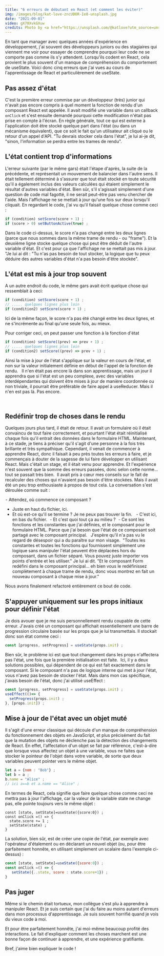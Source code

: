 ```yaml
---
title: "6 erreurs de débutant en React (et comment les éviter)"
img: /images/blog/kat-love-zncUDOR-Ie8-unsplash.jpg
date: "2021-09-01"
video: gX70XvkGXuw
credits: Photo by <a href="https://unsplash.com/@katlove?utm_source=unsplash&utm_medium=referral&utm_content=creditCopyText">Kat Love</a> on <a href="https://unsplash.com/s/photos/despair?utm_source=unsplash&utm_medium=referral&utm_content=creditCopyText">Unsplash</a>
---
```

 En tant que manager avec quelques années d'expérience en développement, j'ai souvent des développeurs juniors ou des stagiaires qui viennent me voir pour essayer de comprendre pourquoi leur code ne se comporte pas comme ils s'y attendent. Lorsqu'ils codent en React, cela provient le plus souvent d'un manque de compréhension du comportement de useState. Voici donc cinq erreurs que j'ai vues au cours de l'apprentissage de React et particulièrement de useState.
 
## Pas assez d'état
C'est la première erreur commise par un développeur (très) junior qui n'avait pas encore compris à quel moment la  fonction de rendu d'un composant React est appelée. Il avait modifié une variable dans un callback `onClick` et s'est ensuite demandé pourquoi cette modification n'était pas prise en compte à l'écran. En règle générale, tout ce qui est externe à l'application doit être stocké quelque part dans l'état (ou dans un mécanisme équivalent), que ce soit le fait qu'un utilisateur ait cliqué ou le retour d'un appel d'API. "Tu devrais stocker cela dans l'état", je lui ai-je dit, "sinon, l'information se perdra entre les trames de rendu". 

## L'état contient trop d'informations
L'erreur suivante (par le même gars) était l'étape d'après, la suite de la précédente, et représentait un mouvement de balancier dans l'autre sens. Il était tellement déterminé à s'assurer que tout était stocké en toute sécurité qu'il a également inclus des valeurs calculées qui étaient simplement le résultat d'autres variables d'état. Bien sûr, s'il s'agissait simplement d'une question de code mal fagotté, il ne serait peut-être pas venu chercher de l'aide. Mais l'affichage ne se mettait à jour qu'une fois sur deux lorsqu'il cliquait. En regardant le code, j'ai vu qu'il faisait quelque chose comme ceci : 
```js
if (condition) setScore(score + 1) ;
if (score > 0) setButtonActive(true) ;
```
Dans le code ci-dessus, le score n'a pas changé entre les deux lignes (parce que nous sommes dans la même trame de rendu - ou "frame"). Et la deuxième ligne stocke quelque chose qui peut être déduit de l'autre variable d'état. Et c'est pour ça que l'affichage ne se mettait pas mis à jour. "Je lui ai dit : "Tu n'as pas besoin de tout stocker, la logique que tu peux déduire des autres variables d'état n'a pas besoin d'être stockée".


## L'état est mis à jour trop souvent
A un autre endroit du code, le même gars avait écrit quelque chose qui ressemblait à ceci: 

```js
if (condition) setScore(score + 1) ;
// ..... quelques lignes plus loin 
if (condition2) setScore(score + 1) ;
```
Ici de la même façon, le score n'a pas été changé entre les deux lignes, et ne s'incrémente au final qu'une seule fois, au mieux. 

Pour corriger ceci, on peut passer une fonction à la fonction d'état  
```js
if (condition) setScore((prev) => prev + 1) ;
// ..... quelques lignes plus loin 
if (condition2) setScore((prev) => prev + 1) ;
```

Ainsi la mise à jour de l'état s'applique sur la valeur en cours de l'état, et non sur la valeur initialement définie en début de l'appel de la fonction de rendu.
 
Il n'en était pas encore là dans son apprentissage, mais un jour il apprendra que si l'état est un peu complexe, avec des variables interdépendantes qui doivent être mises à jour de manière coordonnée ou non triviale, il pourrait être préférable de faire appel à useReducer. Mais il n'en est pas là. Pas encore.

 
## Redéfinir trop de choses dans le rendu
Quelques jours plus tard, il était de retour. Il avait un formulaire où il était convaincu de tout faire correctement, et pourtant l'état était réinitialisé chaque fois qu'il entrait des données dans le formulaire HTML. Maintenant, à ce stade, je tiens à préciser qu'il s'agit d'une personne à la fois très brillante et très sympathique. Cependant, il venait de commencer à apprendre React, donc il faisait à peu près toutes les erreurs à faire, et je commençais à douter de la sagesse de lui faire développer en utilisant React. Mais c'était un stage, et il était venu pour apprendre. Et l'expérience n'est souvent que la somme des erreurs passées, donc selon cette norme... tout se passait très bien. 
Il avait pris à cœur mes conseils sur le fait de recalculer des choses qui n'avaient pas besoin d'être stockées. Mais il avait été un peu trop enthousiaste à propos de tout cela. La conversation s'est déroulée comme suit :

 - Attendez, où commence ce composant ? 
 - Juste en haut du fichier, ici. 
 - Et où est-ce qu'il se termine ? Je ne peux pas trouver la fin.  
 - C'est ici, en bas du fichier. 
 - Et c'est quoi tout ça au milieu ? 
 - Ce sont les fonctions et les constantes que j'ai définies, et le composant pour le formulaire HTML. Parce que j'ai besoin que l'état de ce composant soit partagé avec le composant principal.
 
J'espère qu'il n'a pas vu le regard de désespoir qui a du paraître sur mon visage. 
"Toutes les constantes et toutes les fonctions qui fournissent simplement une logique sans manipuler l'état peuvent être déplacées hors du composant, dans un fichier séparé. Vous pouvez juste importer vos points d'entrée et les utiliser." Je lui ai dit. "Et le composant Form redéfini dans le composant principal... eh bien vous le redéfinissez complètement à chaque trame de rendu, donc vous montrez en fait un nouveau composant à chaque mise à jour."

Nous avons finalement refactoré entièrement ce bout de code.

## S'appuyer uniquement sur les props initiaux pour définir l'état

Je dois avouer que je me suis personnellement rendu coupable de cette erreur. J'avais créé un composant qui affichait essentiellement une barre de progression circulaire basée sur les props que je lui transmettais. Il stockait donc son état comme ceci : 

```js
const [progress, setProgress] = useState(props.init) ;
```
Bien sûr, le problème ici est que tout changement dans les props n'affectera pas l'état, une fois que la première initialisation est faite. 
Ici, il y a deux solutions possibles, qui dépendent de ce qui est fait exactement dans le composant. Si le composant n'a pas de logique interne qui met à jour l'état, vous n'avez pas besoin de stocker l'état. Mais dans mon cas spécifique, j'avais besoin de l'état, donc j'ai utilisé useEffect :
```js
const [progress, setProgress] = useState(props.init) ;
useEffect(()=> { 
  setProgress(props.init) ;
}, [props.init]) ; 
```

## Mise à jour de l'état avec un objet muté
Il s'agit d'une erreur classique qui découle d'un manque de compréhension du fonctionnement des objets en JavaScript, et plus précisément du fait que la mutation des objets ne déclenche pas la détection des changements de React. En effet, l'affectation d'un objet se fait par référence, c'est-à-dire que lorsque vous affectez un objet à une variable, vous ne faites que stocker le pointeur de l'objet dans votre variable, de sorte que deux variables peuvent pointer vers le même objet.
```js
let a = {nom : "Bob"} ;
let b = a ;
b.name = "Alice" ;
// ici a==b et a.name == "Alice" ;
```
En termes de React, cela signifie que faire quelque chose comme ceci ne mettra pas à jour l'affichage, car la valeur de la variable state ne change pas, elle pointe toujours vers le même objet :
```
const [state, setState]=useState({score:0}) ;
const onClick =() => {
  state.score += 1 ;
  setState(state) ;
}
```
La solution, bien sûr, est de créer une copie de l'état, par exemple avec l'opérateur d'étalement ou en déclarant un nouvel objet (ou, pour être parfaitement honnête, en utilisant simplement un scalaire dans l'exemple ci-dessus) : 
```js
const [state, setState]=useState({score:0}) ;
const onClick =() => {
   setState({..state, score : state.score+1}) ;
}
```
## Pas juger

Même si le chemin était tortueux, mon collègue s'est plu à apprendre à manipuler React. Et je suis certain que j'ai du faire au moins autant d'erreurs dans mon processus d'apprentissage. Je suis souvent horrifié quand je vois du vieux code à moi. 

Et pour être parfaitement honnête, j'ai moi-même beaucoup profité des interactions. Le fait d'expliquer comment les choses marchent est une bonne façon de continuer à apprendre, et une expérience gratifiante.

Bref, j'aime bien expliquer le code !